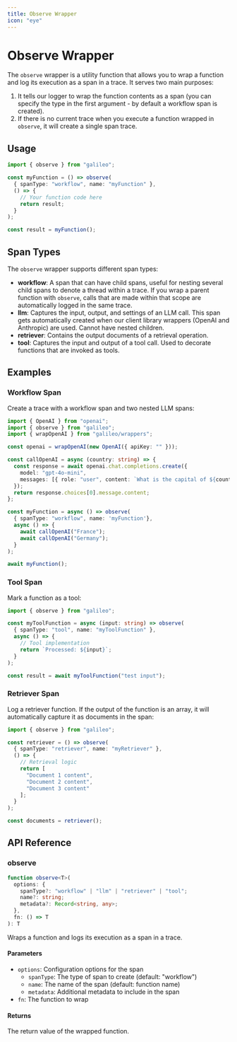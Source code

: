 ```yaml
---
title: Observe Wrapper
icon: "eye"
---
```


# Observe Wrapper

The `observe` wrapper is a utility function that allows you to wrap a function and log its execution as a span in a trace. It serves two main purposes:

1. It tells our logger to wrap the function contents as a span (you can specify the type in the first argument - by default a workflow span is created).
2. If there is no current trace when you execute a function wrapped in `observe`, it will create a single span trace.

## Usage

```typescript
import { observe } from "galileo";

const myFunction = () => observe(
  { spanType: "workflow", name: "myFunction" },
  () => {
    // Your function code here
    return result;
  }
);

const result = myFunction();
```

## Span Types

The `observe` wrapper supports different span types:

- **workflow**: A span that can have child spans, useful for nesting several child spans to denote a thread within a trace. If you wrap a parent function with `observe`, calls that are made within that scope are automatically logged in the same trace.
- **llm**: Captures the input, output, and settings of an LLM call. This span gets automatically created when our client library wrappers (OpenAI and Anthropic) are used. Cannot have nested children.
- **retriever**: Contains the output documents of a retrieval operation.
- **tool**: Captures the input and output of a tool call. Used to decorate functions that are invoked as tools.

## Examples

### Workflow Span

Create a trace with a workflow span and two nested LLM spans:

```typescript
import { OpenAI } from "openai";
import { observe } from "galileo";
import { wrapOpenAI } from "galileo/wrappers";

const openai = wrapOpenAI(new OpenAI({ apiKey: "" }));

const callOpenAI = async (country: string) => {
  const response = await openai.chat.completions.create({
    model: "gpt-4o-mini",
    messages: [{ role: "user", content: `What is the capital of ${country}?` }],
  });
  return response.choices[0].message.content;
};

const myFunction = async () => observe(
  { spanType: "workflow", name: 'myFunction'}, 
  async () => {
    await callOpenAI("France");
    await callOpenAI("Germany");
  }
);

await myFunction();
```

### Tool Span

Mark a function as a tool:

```typescript
import { observe } from "galileo";

const myToolFunction = async (input: string) => observe(
  { spanType: "tool", name: "myToolFunction" }, 
  async () => {
    // Tool implementation
    return `Processed: ${input}`;
  }
);

const result = await myToolFunction("test input");
```

### Retriever Span

Log a retriever function. If the output of the function is an array, it will automatically capture it as documents in the span:

```typescript
import { observe } from "galileo";

const retriever = () => observe(
  { spanType: "retriever", name: "myRetriever" },
  () => {
    // Retrieval logic
    return [
      "Document 1 content",
      "Document 2 content",
      "Document 3 content"
    ];
  }
); 

const documents = retriever();
```

## API Reference

### observe

```typescript
function observe<T>(
  options: {
    spanType?: "workflow" | "llm" | "retriever" | "tool";
    name?: string;
    metadata?: Record<string, any>;
  },
  fn: () => T
): T
```

Wraps a function and logs its execution as a span in a trace.

#### Parameters

- `options`: Configuration options for the span
  - `spanType`: The type of span to create (default: "workflow")
  - `name`: The name of the span (default: function name)
  - `metadata`: Additional metadata to include in the span
- `fn`: The function to wrap

#### Returns

The return value of the wrapped function. 